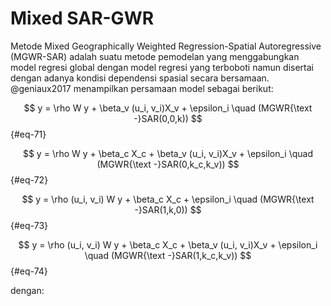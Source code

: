 # Mixed SAR-GWR

Metode Mixed Geographically Weighted Regression-Spatial Autoregressive (MGWR-SAR) adalah suatu metode pemodelan yang menggabungkan model regresi global dengan model regresi yang terboboti namun disertai dengan adanya kondisi dependensi spasial secara bersamaan. @geniaux2017 menampilkan persamaan model sebagai berikut:

$$
y = \rho W y + \beta_v (u_i, v_i)X_v + \epsilon_i \quad (MGWR{\text -}SAR(0,0,k))
$$ {#eq-71}

$$
y = \rho W y + \beta_c X_c + \beta_v (u_i, v_i)X_v + \epsilon_i \quad (MGWR{\text -}SAR(0,k_c,k_v))
$$ {#eq-72}

$$
y = \rho (u_i, v_i) W y + \beta_c X_c + \epsilon_i \quad (MGWR{\text -}SAR(1,k,0))
$$ {#eq-73}

$$
y = \rho (u_i, v_i) W y + \beta_c X_c + \beta_v (u_i, v_i)X_v + \epsilon_i \quad (MGWR{\text -}SAR(1,k_c,k_v))
$$ {#eq-74}

dengan:

\begin{align*}

  \rho &: \text{koefisien autokorelasi spasial (0 jika konstan, dan 1 jika bervariasi pada setiap lokasi amatan),} \\
  
  X_c &: \text{Peubah penjelas bersifat global,} \\
  
  \beta_c &: \text{Dugaan parameter peubah penjelas bersifat global,} \\
  
  X_v &: \text{Peubah penjelas bersifat lokal,} \\
  
  \beta_v &: \text{Dugaan parameter peubah penjelas bersifat lokal,} \\
  
  k_c &: \text{jumlah peubah bersifat global,} \\
  
  k_v &: \text{jumlah peubah bersifat lokal,} \\
  
  k &: k_c + k_v \, \text{merupakan jumlah peubah penjelas}
  
\end{align*}
  